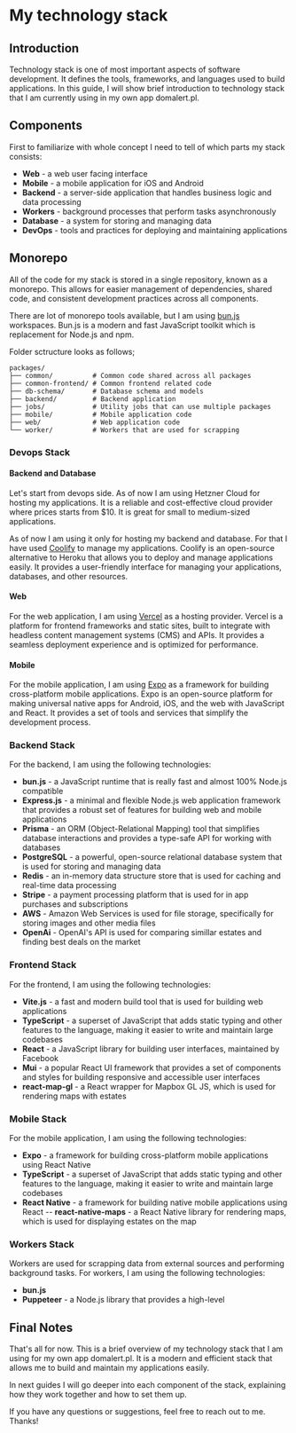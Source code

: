 # My technology stack

## Introduction

Technology stack is one of most important aspects of software development. It defines the tools, frameworks, and languages used to build applications. In this guide, I will show brief introduction to technology stack that I am currently using in my own app domalert.pl.

## Components

First to familiarize with whole concept I need to tell of which parts my stack consists:

- **Web** - a web user facing interface
- **Mobile** - a mobile application for iOS and Android
- **Backend** - a server-side application that handles business logic and data processing
- **Workers** - background processes that perform tasks asynchronously
- **Database** - a system for storing and managing data
- **DevOps** - tools and practices for deploying and maintaining applications

## Monorepo

All of the code for my stack is stored in a single repository, known as a monorepo. This allows for easier management of dependencies, shared code, and consistent development practices across all components. 

There are lot of monorepo tools available, but I am using [bun.js](https://bun.com/) workspaces. Bun.js is a modern and fast JavaScript toolkit which is replacement for Node.js and npm.

Folder sctructure looks as follows;

```
packages/
├── common/          # Common code shared across all packages
├── common-frontend/ # Common frontend related code
├── db-schema/       # Database schema and models
├── backend/         # Backend application
├── jobs/            # Utility jobs that can use multiple packages
├── mobile/          # Mobile application code
├── web/             # Web application code
└── worker/          # Workers that are used for scrapping
```

### Devops Stack

#### Backend and Database

Let's start from devops side. As of now I am using Hetzner Cloud for hosting my applications. It is a reliable and cost-effective cloud provider where prices starts from $10. It is great for small to medium-sized applications.

As of now I am using it only for hosting my backend and database. For that I have used [Coolify](https://coolify.io/) to manage my applications. Coolify is an open-source alternative to Heroku that allows you to deploy and manage applications easily. It provides a user-friendly interface for managing your applications, databases, and other resources.

#### Web

For the web application, I am using [Vercel](https://vercel.com/) as a hosting provider. Vercel is a platform for frontend frameworks and static sites, built to integrate with headless content management systems (CMS) and APIs. It provides a seamless deployment experience and is optimized for performance.

#### Mobile

For the mobile application, I am using [Expo](https://expo.dev/) as a framework for building cross-platform mobile applications. Expo is an open-source platform for making universal native apps for Android, iOS, and the web with JavaScript and React. It provides a set of tools and services that simplify the development process.

### Backend Stack

For the backend, I am using the following technologies:
- **bun.js** - a JavaScript runtime that is really fast and almost 100% Node.js compatible
- **Express.js** - a minimal and flexible Node.js web application framework that provides a robust set of features for building web and mobile applications
- **Prisma** - an ORM (Object-Relational Mapping) tool that simplifies database interactions and provides a type-safe API for working with databases
- **PostgreSQL** - a powerful, open-source relational database system that is used for storing and managing data
- **Redis** - an in-memory data structure store that is used for caching and real-time data processing
- **Stripe** - a payment processing platform that is used for in app purchases and subscriptions
- **AWS** - Amazon Web Services is used for file storage, specifically for storing images and other media files
- **OpenAi** - OpenAI's API is used for comparing simillar estates and finding best deals on the market

### Frontend Stack

For the frontend, I am using the following technologies:
- **Vite.js** - a fast and modern build tool that is used for building web applications
- **TypeScript** - a superset of JavaScript that adds static typing and other features to the language, making it easier to write and maintain large codebases
- **React** - a JavaScript library for building user interfaces, maintained by Facebook
- **Mui** - a popular React UI framework that provides a set of components and styles for building responsive and accessible user interfaces
- **react-map-gl** - a React wrapper for Mapbox GL JS, which is used for rendering maps with estates

### Mobile Stack

For the mobile application, I am using the following technologies:
- **Expo** - a framework for building cross-platform mobile applications using React Native
- **TypeScript** - a superset of JavaScript that adds static typing and other features to the language, making it easier to write and maintain large codebases
- **React Native** - a framework for building native mobile applications using React
-- **react-native-maps** - a React Native library for rendering maps, which is used for displaying estates on the map

### Workers Stack

Workers are used for scrapping data from external sources and performing background tasks. For workers, I am using the following technologies:
- **bun.js**
- **Puppeteer** - a Node.js library that provides a high-level

## Final Notes

That's all for now. This is a brief overview of my technology stack that I am using for my own app domalert.pl. It is a modern and efficient stack that allows me to build and maintain my applications easily. 

In next guides I will go deeper into each component of the stack, explaining how they work together and how to set them up.

If you have any questions or suggestions, feel free to reach out to me. Thanks!



